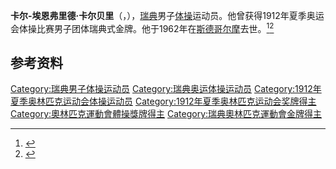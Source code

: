 {{NoteTA|G1=Sports}}
'''卡尔-埃恩弗里德·卡尔贝里'''（{{lang-sv|Carl-Ernfrid Carlberg}}，{{bd|1889年|2月24日|1962年|1月22日}}），[[瑞典|瑞典]]男子[[体操|体操]]运动员。他曾获得1912年夏季奥运会体操比赛男子团体瑞典式金牌。他于1962年在[[斯德哥尔摩|斯德哥尔摩]]去世。<ref>{{Cite web|title=Carl-Ehrenfried CARLBERG|url=https://www.olympic.org/carl-ehrenfried-carlberg|accessdate=2021-03-21|work=International Olympic Committee|archive-date=2017-11-16|archive-url=https://web.archive.org/web/20171116185037/https://www.olympic.org/Carl-Ehrenfried-Carlberg|dead-url=no}}</ref><ref>{{cite web|url=https://www.sports-reference.com/olympics/athletes/ca/carl-ehrenfried-carlberg-1.html|title=Carl Ernfrid Carlberg|work=Sport Reference|accessdate=2021-03-23|archiveurl=https://web.archive.org/web/20200417205257/https://www.sports-reference.com/olympics/athletes/ca/carl-ehrenfried-carlberg-1.html|archivedate=2020-04-17|dead-url=yes}}</ref>

== 参考资料 ==
{{reflist}}

{{Authority control}}
{{DEFAULTSORT:Carlberg, Carl-Ernfrid}}
[[Category:瑞典男子体操运动员|Category:瑞典男子体操运动员]]
[[Category:瑞典奥运体操运动员|Category:瑞典奥运体操运动员]]
[[Category:1912年夏季奥林匹克运动会体操运动员|Category:1912年夏季奥林匹克运动会体操运动员]]
[[Category:1912年夏季奥林匹克运动会奖牌得主|Category:1912年夏季奥林匹克运动会奖牌得主]]
[[Category:奧林匹克運動會體操獎牌得主|Category:奧林匹克運動會體操獎牌得主]]
[[Category:瑞典奧林匹克運動會金牌得主|Category:瑞典奧林匹克運動會金牌得主]]